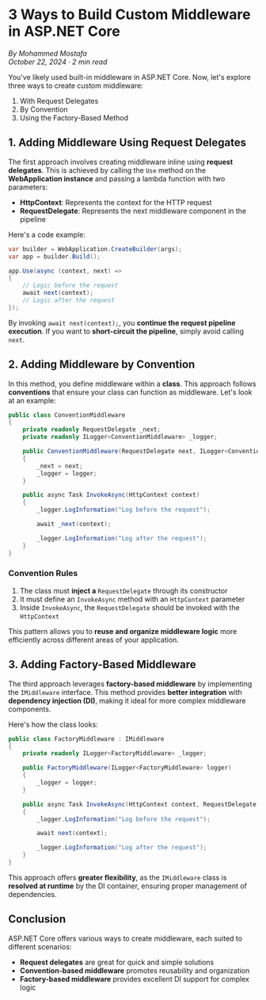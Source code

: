 # 3 Ways to Build Custom Middleware in ASP.NET Core

*By Mohammed Mostafa*  
*October 22, 2024 · 2 min read*

You've likely used built-in middleware in ASP.NET Core. Now, let's explore three ways to create custom middleware:

1. With Request Delegates
2. By Convention
3. Using the Factory-Based Method

## 1. Adding Middleware Using Request Delegates

The first approach involves creating middleware inline using **request delegates**. This is achieved by calling the `Use` method on the **WebApplication instance** and passing a lambda function with two parameters:

- **HttpContext**: Represents the context for the HTTP request
- **RequestDelegate**: Represents the next middleware component in the pipeline

Here's a code example:

```csharp
var builder = WebApplication.CreateBuilder(args);
var app = builder.Build();

app.Use(async (context, next) =>
{
    // Logic before the request
    await next(context);  
    // Logic after the request
});
```

By invoking `await next(context);`, you **continue the request pipeline execution**. If you want to **short-circuit the pipeline**, simply avoid calling `next`.

## 2. Adding Middleware by Convention

In this method, you define middleware within a **class**. This approach follows **conventions** that ensure your class can function as middleware. Let's look at an example:

```csharp
public class ConventionMiddleware
{
    private readonly RequestDelegate _next;
    private readonly ILogger<ConventionMiddleware> _logger;

    public ConventionMiddleware(RequestDelegate next, ILogger<ConventionMiddleware> logger)
    {
        _next = next;
        _logger = logger;
    }

    public async Task InvokeAsync(HttpContext context)
    {
        _logger.LogInformation("Log before the request");

        await _next(context);  

        _logger.LogInformation("Log after the request");
    }
}
```

### Convention Rules

1. The class must **inject a** `RequestDelegate` through its constructor
2. It must define an `InvokeAsync` method with an `HttpContext` parameter
3. Inside `InvokeAsync`, the `RequestDelegate` should be invoked with the `HttpContext`

This pattern allows you to **reuse and organize middleware logic** more efficiently across different areas of your application.

## 3. Adding Factory-Based Middleware

The third approach leverages **factory-based middleware** by implementing the `IMiddleware` interface. This method provides **better integration** with **dependency injection (DI)**, making it ideal for more complex middleware components.

Here's how the class looks:

```csharp
public class FactoryMiddleware : IMiddleware
{
    private readonly ILogger<FactoryMiddleware> _logger;

    public FactoryMiddleware(ILogger<FactoryMiddleware> logger)
    {
        _logger = logger;
    }

    public async Task InvokeAsync(HttpContext context, RequestDelegate next)
    {
        _logger.LogInformation("Log before the request");

        await next(context);

        _logger.LogInformation("Log after the request");
    }
}
```

This approach offers **greater flexibility**, as the `IMiddleware` class is **resolved at runtime** by the DI container, ensuring proper management of dependencies.

## Conclusion

ASP.NET Core offers various ways to create middleware, each suited to different scenarios:

- **Request delegates** are great for quick and simple solutions
- **Convention-based middleware** promotes reusability and organization
- **Factory-based middleware** provides excellent DI support for complex logic